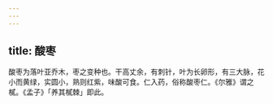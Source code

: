 ```yaml
---
---
---
```

title: 酸枣
---



酸枣为落叶亚乔木，枣之变种也。干高丈余，有刺针，叶为长卵形，有三大脉，花小而黄绿，实圆小，熟则红紫，味酸可食。仁入药，俗称酸枣仁。《尔雅》谓之樲。《孟子》「养其樲棘」即此。